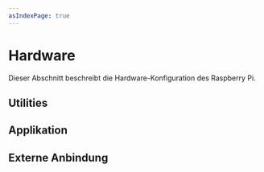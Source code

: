 ```yaml
---
asIndexPage: true
---
```



# Hardware

Dieser Abschnitt beschreibt die Hardware-Konfiguration des Raspberry Pi.

## Utilities
<Cards>
    <Cards.Card
        title="WLAN-Access-Point"
        href="/docu/hardware/wlan"
    />
    <Cards.Card
        title="SMB-Server"
        href="/docu/hardware/smb"
    />
    <Cards.Card
        title="Documentation"
        href="/docs/built-ins/steps"
    />
</Cards>

## Applikation


## Externe Anbindung

